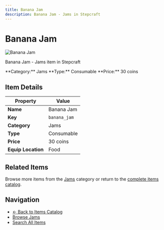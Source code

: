 ```yaml
---
title: Banana Jam
description: Banana Jam - Jams in Stepcraft
---
```


# Banana Jam

<div className="flex items-start gap-6 mb-8">
  <div className="flex-shrink-0">
    <img src="/assets/resources/foraging/banana_jam.png" alt="Banana Jam" className="w-24 h-24 border rounded-lg" />
  </div>
  <div className="flex-1">
    <div className="space-y-2">
      <p className="text-lg text-muted-foreground">Banana Jam - Jams item in Stepcraft</p>
      <div className="flex flex-wrap gap-4 text-sm">
        <span className="px-2 py-1 bg-blue-100 dark:bg-blue-900 rounded-md">
          **Category:** Jams
        </span>
        <span className="px-2 py-1 bg-green-100 dark:bg-green-900 rounded-md">
          **Type:** Consumable
        </span>
        <span className="px-2 py-1 bg-yellow-100 dark:bg-yellow-900 rounded-md">
          **Price:** 30 coins
        </span>
      </div>
    </div>
  </div>
</div>

## Item Details

| Property | Value |
|----------|-------|
| **Name** | Banana Jam |
| **Key** | `banana_jam` |
| **Category** | Jams |
| **Type** | Consumable |
| **Price** | 30 coins |
| **Equip Location** | Food |





## Related Items

Browse more items from the [Jams](/docs/items#jams) category or return to the [complete items catalog](/docs/items).

## Navigation

- [← Back to Items Catalog](/docs/items)
- [Browse Jams](/docs/items#jams)
- [Search All Items](/search)
